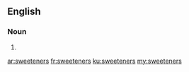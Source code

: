 ==English==

===Noun===
{{head|en}}

# {{plural of|sweetener}}

[[ar:sweeteners]]
[[fr:sweeteners]]
[[ku:sweeteners]]
[[my:sweeteners]]